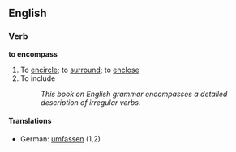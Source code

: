 ==English==
===Verb===
'''to encompass'''
# To [[encircle]]; to [[surround]]; to [[enclose]]
# To include
#:''This book on English grammar encompasses a detailed description of irregular verbs.''
====Translations====
*German: [[umfassen]] (1,2)